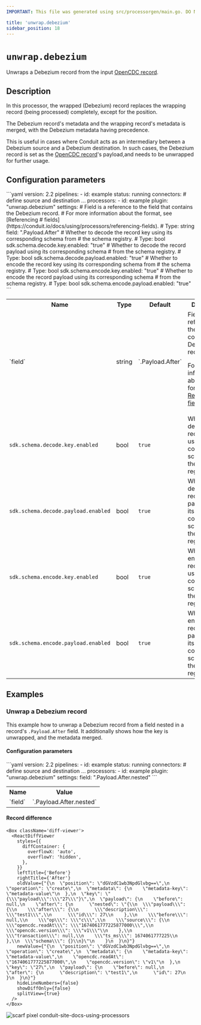 ```yaml
---
IMPORTANT: This file was generated using src/processorgen/main.go. DO NOT EDIT.

title: 'unwrap.debezium'
sidebar_position: 18
---
```



# `unwrap.debezium`

Unwraps a Debezium record from the input [OpenCDC record](https://conduit.io/docs/using/opencdc-record).

## Description

In this processor, the wrapped (Debezium) record replaces the wrapping record (being processed) 
completely, except for the position.

The Debezium record's metadata and the wrapping record's metadata is merged, with the Debezium metadata having precedence.

This is useful in cases where Conduit acts as an intermediary between a Debezium source and a Debezium destination. 
In such cases, the Debezium record is set as the [OpenCDC record](https://conduit.io/docs/using/opencdc-record)'s payload,and needs to be unwrapped for further usage.

## Configuration parameters

<Tabs groupId="config-params">
  <TabItem value="yaml" label="YAML">
```yaml
version: 2.2
pipelines:
  - id: example
    status: running
    connectors:
      # define source and destination ...
    processors:
      - id: example
        plugin: "unwrap.debezium"
        settings:
          # Field is a reference to the field that contains the Debezium record.
          # For more information about the format, see [Referencing
          # fields](https://conduit.io/docs/using/processors/referencing-fields).
          # Type: string
          field: ".Payload.After"
          # Whether to decode the record key using its corresponding schema from
          # the schema registry.
          # Type: bool
          sdk.schema.decode.key.enabled: "true"
          # Whether to decode the record payload using its corresponding schema
          # from the schema registry.
          # Type: bool
          sdk.schema.decode.payload.enabled: "true"
          # Whether to encode the record key using its corresponding schema from
          # the schema registry.
          # Type: bool
          sdk.schema.encode.key.enabled: "true"
          # Whether to encode the record payload using its corresponding schema
          # from the schema registry.
          # Type: bool
          sdk.schema.encode.payload.enabled: "true"
```
  </TabItem>
  <TabItem value="table" label="Table">
  <table class="no-margin-table">
      <tr>
        <th>Name</th>
        <th>Type</th>
        <th>Default</th>
        <th>Description</th>
      </tr>
      <tr>
        <td>`field`</td>
        <td>string</td>
        <td>`.Payload.After`</td>
        <td>
  Field is a reference to the field that contains the Debezium record.

For more information about the format, see [Referencing fields](https://conduit.io/docs/using/processors/referencing-fields).
        </td>
      </tr>
      <tr>
        <td>`sdk.schema.decode.key.enabled`</td>
        <td>bool</td>
        <td>`true`</td>
        <td>
  Whether to decode the record key using its corresponding schema from the schema registry.
        </td>
      </tr>
      <tr>
        <td>`sdk.schema.decode.payload.enabled`</td>
        <td>bool</td>
        <td>`true`</td>
        <td>
  Whether to decode the record payload using its corresponding schema from the schema registry.
        </td>
      </tr>
      <tr>
        <td>`sdk.schema.encode.key.enabled`</td>
        <td>bool</td>
        <td>`true`</td>
        <td>
  Whether to encode the record key using its corresponding schema from the schema registry.
        </td>
      </tr>
      <tr>
        <td>`sdk.schema.encode.payload.enabled`</td>
        <td>bool</td>
        <td>`true`</td>
        <td>
  Whether to encode the record payload using its corresponding schema from the schema registry.
        </td>
      </tr>
    </table>
  </TabItem>
</Tabs>

## Examples

### Unwrap a Debezium record

This example how to unwrap a Debezium record from a field nested in a record's
`.Payload.After` field. It additionally shows how the key is unwrapped, and the metadata merged.

#### Configuration parameters

<Tabs groupId="config-params">
  <TabItem value="yaml" label="YAML">
```yaml
version: 2.2
pipelines:
  - id: example
    status: running
    connectors:
      # define source and destination ...
    processors:
      - id: example
        plugin: "unwrap.debezium"
        settings:
          field: ".Payload.After.nested"
```
  </TabItem>
  <TabItem value="table" label="Table">
  <table class="no-margin-table">
      <tr>
        <th>Name</th>
        <th>Value</th>
      </tr>
      <tr>
        <td>`field`</td>
        <td>`.Payload.After.nested`</td>
      </tr>
    </table>
  </TabItem>
</Tabs>

#### Record difference

```mdx-code-block
<Box className='diff-viewer'>
  <ReactDiffViewer
    styles={{
      diffContainer: {
        overflowX: 'auto',
        overflowY: 'hidden',
      },
    }}
    leftTitle={'Before'}
    rightTitle={'After'}
    oldValue={"{\n  \"position\": \"dGVzdC1wb3NpdGlvbg==\",\n  \"operation\": \"create\",\n  \"metadata\": {\n    \"metadata-key\": \"metadata-value\"\n  },\n  \"key\": \"{\\\"payload\\\":\\\"27\\\"}\",\n  \"payload\": {\n    \"before\": null,\n    \"after\": {\n      \"nested\": \"{\\n  \\\"payload\\\": {\\n    \\\"after\\\": {\\n      \\\"description\\\": \\\"test1\\\",\\n      \\\"id\\\": 27\\n    },\\n    \\\"before\\\": null,\\n    \\\"op\\\": \\\"c\\\",\\n    \\\"source\\\": {\\n      \\\"opencdc.readAt\\\": \\\"1674061777225877000\\\",\\n      \\\"opencdc.version\\\": \\\"v1\\\"\\n    },\\n    \\\"transaction\\\": null,\\n    \\\"ts_ms\\\": 1674061777225\\n  },\\n  \\\"schema\\\": {}\\n}\"\n    }\n  }\n}"}
    newValue={"{\n  \"position\": \"dGVzdC1wb3NpdGlvbg==\",\n  \"operation\": \"create\",\n  \"metadata\": {\n    \"metadata-key\": \"metadata-value\",\n    \"opencdc.readAt\": \"1674061777225877000\",\n    \"opencdc.version\": \"v1\"\n  },\n  \"key\": \"27\",\n  \"payload\": {\n    \"before\": null,\n    \"after\": {\n      \"description\": \"test1\",\n      \"id\": 27\n    }\n  }\n}"}
    hideLineNumbers={false}
    showDiffOnly={false}
    splitView={true}
  />
</Box>
```



![scarf pixel conduit-site-docs-using-processors](https://static.scarf.sh/a.png?x-pxid=02ff4382-6501-4410-b523-fa8e7f879b00)